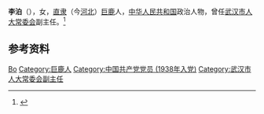'''李泊'''（{{bd|1918年||2012年}}），女，[[直隶|直隶]]（今[[河北|河北]]）[[巨鹿|巨鹿]]人，[[中华人民共和国|中华人民共和国]]政治人物，曾任[[武汉市人大常委会|武汉市人大常委会]]副主任。<ref>{{Cite book|title=古今中外女名人辞典|author=中国妇女管理干部学院编|publisher=中国广播电视出版社|year=1989|isbn=|location=北京|pages=}}</ref>

== 参考资料 ==
{{reflist}}

{{中国人物小作品}}
{{中华全国民主妇女联合会第二届执行委员会}}

{{Authority control}}
{{DEFAULTSORT:Li李}}
[[Category:李姓|Bo]]
[[Category:巨鹿人|Category:巨鹿人]]
[[Category:中国共产党党员_(1938年入党)|Category:中国共产党党员 (1938年入党)]]
[[Category:武汉市人大常委会副主任|Category:武汉市人大常委会副主任]]